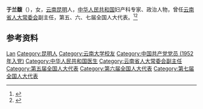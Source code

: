 '''于兰馥'''（{{bd|1922年||1992年}}），女，[[云南|云南]][[昆明|昆明]]人，[[中华人民共和国|中华人民共和国]]妇产科专家、政治人物，曾任[[云南省人大常委会|云南省人大常委会]]副主任，第五、六、七届全国人大代表。<ref>{{Cite book|title=古今中外女名人辞典|author=中国妇女管理干部学院编|publisher=中国广播电视出版社|year=1989|isbn=|location=北京|pages=}}</ref><ref>{{Cite book|title=华夏妇女名人词典|author=周行健主编|publisher=华夏出版社|year=1988|isbn=|location=北京|pages=}}</ref>

== 参考资料 ==
{{reflist}}

{{中国人物小作品}}

{{Authority control}}
{{DEFAULTSORT:Yu于}}
[[Category:于姓|Lan]]
[[Category:昆明人|Category:昆明人]]
[[Category:云南大学校友|Category:云南大学校友]]
[[Category:中国共产党党员_(1952年入党)|Category:中国共产党党员 (1952年入党)]]
[[Category:中华人民共和国医生|Category:中华人民共和国医生]]
[[Category:云南省人大常委会副主任|Category:云南省人大常委会副主任]]
[[Category:第五届全国人大代表|Category:第五届全国人大代表]]
[[Category:第六届全国人大代表|Category:第六届全国人大代表]]
[[Category:第七届全国人大代表|Category:第七届全国人大代表]]